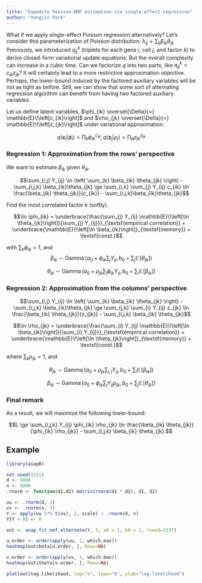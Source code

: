 ```yaml
---
title: "Expedite Poisson-NMF estimation via single-effect regression"
author: "Yongjin Park"
---
```


What if we apply single-effect Poisson regression alternatively? Let's consider this parameterization of Poisson distribution: $\lambda_{ij} = \sum_{k} \beta_{ik} \theta_{jk}$ Previously, we introduced $q_{ij}^{k}$ (triplets for each gene $i$, cell $j$, and factor $k$) to derive closed-form variational update equations. But the overall complexity can increase in a cubic time. Can we factorize $q$ into two parts, like $q_{ij}^{k} = c_{ik} z_{jk}$? It will certainly lead to a more restrictive approximation objective. Perhaps, the lower-bound induced by the factored auxiliary variables will be not as tight as before. Still, we can show that some sort of alternating regression algorithm can benefit from having two factored auxiliary variables.

Let us define latent variables, $\phi_{ik} \overset{\Delta}{=} \mathbb{E}\!\left[c_{ik}\right]$  and $\rho_{jk} \overset{\Delta}{=} \mathbb{E}\!\left[z_{jk}\right]$ under variational approximation:

$$q(\mathbf{c}_{i}|\phi_{i}) = \prod_{k} \phi_{ik}^{c_{ik}}, \, q(\mathbf{z}_{j}|\rho_{j}) = \prod_{k} \rho_{jk}^{z_{jk}}$$


### Regression 1: Approximation from the rows' perspective

We want to estimate $\beta_{ik}$ given $\theta_{jk}$.

$$\sum_{i,j} Y_{ij} \ln \left( \sum_{k} \beta_{ik} \theta_{jk} \right)
- \sum_{i,j,k} \beta_{ik}\theta_{jk}
\ge
\sum_{i,k} \sum_{j} Y_{ij} c_{ik} \ln \frac{\beta_{ik} \theta_{jk}}{c_{ik}}
- \sum_{i,j,k}\beta_{ik}\theta_{jk}$$


Find the most correlated factor $k$ (softly).

$$\ln \phi_{ik} = \underbrace{\frac{\sum_{j} Y_{ij} \mathbb{E}\!\left[\ln \theta_{jk}\right]}{\sum_{j} Y_{ij}}}_{\textsf{empirical correlation}}
+  \underbrace{\mathbb{E}\!\left[\ln \beta_{ik}\right]}_{\textsf{memory}} + \textsf{const.}$$

with $\sum_{k} \phi_{ik} = 1$, and
$$\beta_{ik} \sim \operatorname{Gamma}\left(
a_{0} + \phi_{ik} \sum_{j} Y_{ij}, \,
b_{0} + \sum_{j} \mathbb{E}\!\left[\theta_{jk}\right]
\right)$$


$$\theta_{jk} \sim \operatorname{Gamma}\left(
a_0 + \rho_{jk}  \sum_{i} \phi_{ik} Y_{ij} ,\,
b_0 + \sum_{i} \mathbb{E}\!\left[\beta_{ik}\right]
\right)$$


### Regression 2: Approximation from the columns' perspective

$$\sum_{i,j} Y_{ij} \ln \left( \sum_{k} \beta_{ik} \theta_{jk} \right)
- \sum_{i,j,k} \beta_{ik}\theta_{jk}
\ge
\sum_{j,k} \sum_{i} Y_{ij} z_{jk} \ln \frac{\beta_{ik} \theta_{jk}}{z_{jk}}
- \sum_{i,j,k} \beta_{ik} \theta_{jk}$$

$$\ln \rho_{jk}
=
\underbrace{\frac{\sum_{i} Y_{ij} \mathbb{E}\!\left[\ln \beta_{ik}\right]}{\sum_{i} Y_{ij}}}_{\textsf{empirical correlation}}
+ \underbrace{\mathbb{E}\!\left[\ln \theta_{jk}\right]}_{\textsf{memory}}
+ \textsf{const.}$$

where $\sum_{k} \rho_{jk} = 1$, and

$$\theta_{jk} \sim \operatorname{Gamma}\left(
a_{0} + \rho_{jk} \sum_{i,j} Y_{ij},\,
b_{0} + \sum_{i} \mathbb{E}\!\left[\beta_{ik}\right]
\right)$$


$$\beta_{ik} \sim  \operatorname{Gamma}\left(
a_{0} +  \phi_{ik} \sum_{j} Y_{ij} \rho_{jk}, \,
b_{0} + \sum_{j} \mathbb{E}\!\left[\theta_{jk}\right]
\right)$$


### Final remark

As a result, we will maximize the following lower-bound:

$$L
\ge
\sum_{i,j,k} Y_{ij} \phi_{ik} \rho_{jk} \ln \frac{\beta_{ik} \theta_{jk}}{\phi_{ik} \rho_{jk}}
- \sum_{i,j,k} \beta_{ik} \theta_{jk}.$$


## Example

```r
library(asapR)

set.seed(1331)
d <- 5000
n <- 5000
.rnorm <- function(d1,d2) matrix(rnorm(d1 * d2), d1, d2)

uu <- .rnorm(d, 3)
vv <- .rnorm(n, 3)
Y <- apply(uu %*% t(vv), 2, scale) + .rnorm(d, n)
Y[Y < 0] <- 0

out <- asap_fit_nmf_alternate(Y, 3, a0 = 1, b0 = 1, rseed=1337)
```

```r
u.order <- order(apply(uu, 1, which.max))
heatmap(out$beta[u.order, ], Rowv=NA)
```

```r
v.order <- order(apply(vv, 1, which.max))
heatmap(out$theta[v.order, ], Rowv=NA)
```

```r
plot(out$log.likelihood, log="x", type="b", ylab="log-likelihood")
```

